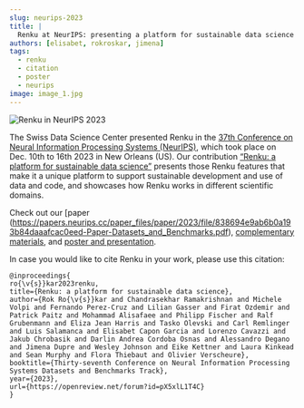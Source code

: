 ```yaml
---
slug: neurips-2023
title: |
  Renku at NeurIPS: presenting a platform for sustainable data science
authors: [elisabet, rokroskar, jimena]
tags:
  - renku
  - citation
  - poster
  - neurips
image: image_1.jpg
---
```


![Renku in NeurIPS 2023](./image_1.jpg)

<!-- truncate -->

The Swiss Data Science Center presented Renku in the [37th Conference
on Neural Information Processing Systems (NeurIPS)](https://neurips.cc/Conferences/2023),
which took place on Dec. 10th to 16th 2023 in New Orleans (US).
Our contribution [“Renku: a platform for sustainable data science”](https://papers.neurips.cc/paper_files/paper/2023/file/838694e9ab6b0a193b84daaafcac0eed-Paper-Datasets_and_Benchmarks.pdf) presents
those Renku features that make it a unique platform to support sustainable
development and use of data and code, and showcases how Renku works in
different scientific domains.

Check out our [paper (https://papers.neurips.cc/paper_files/paper/2023/file/838694e9ab6b0a193b84daaafcac0eed-Paper-Datasets_and_Benchmarks.pdf),
[complementary materials](https://proceedings.neurips.cc/paper_files/paper/2023/file/838694e9ab6b0a193b84daaafcac0eed-Supplemental-Datasets_and_Benchmarks.pdf),
and [poster and presentation](https://neurips.cc/virtual/2023/poster/73464).

In case you would like to cite Renku in your work, please use this citation:

```
@inproceedings{
ro{\v{s}}kar2023renku,
title={Renku: a platform for sustainable data science},
author={Rok Ro{\v{s}}kar and Chandrasekhar Ramakrishnan and Michele Volpi and Fernando Perez-Cruz and Lilian Gasser and Firat Ozdemir and Patrick Paitz and Mohammad Alisafaee and Philipp Fischer and Ralf Grubenmann and Eliza Jean Harris and Tasko Olevski and Carl Remlinger and Luis Salamanca and Elisabet Capon Garcia and Lorenzo Cavazzi and Jakub Chrobasik and Darlin Andrea Cordoba Osnas and Alessandro Degano and Jimena Dupre and Wesley Johnson and Eike Kettner and Laura Kinkead and Sean Murphy and Flora Thiebaut and Olivier Verscheure},
booktitle={Thirty-seventh Conference on Neural Information Processing Systems Datasets and Benchmarks Track},
year={2023},
url={https://openreview.net/forum?id=pX5xlL1T4C}
}
```
